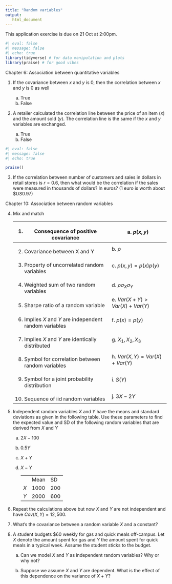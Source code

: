 ```yaml
---
title: "Random variables"
output: 
   html_document
---
```


::: callout-important
This application exercise is due on 21 Oct at 2:00pm.
:::

```r
#| eval: false
#| message: false
#| echo: true
library(tidyverse) # for data manipulation and plots
library(praise) # for good vibes
```

Chapter 6: Association between quantitative variables

1.  If the covariance between $x$ and $y$ is $0$, then the correlation between $x$ and $y$ is $0$ as well

    a.  True
    b.  False

2.  A retailer calculated the correlation line between the price of an item ($x$) and the amount sold ($y$). The correlation line is the same if the $x$ and $y$ variables are exchanged.

    a.  True
    b.  False

```r
#| eval: false
#| message: false
#| echo: true

praise()
```

3.  If the correlation between number of customers and sales in dollars in retail stores is $r=0.6$, then what would be the correlation if the sales were measured in thousands of dollars? In euros? (1 euro is worth about $\$US0.97$)

Chapter 10: Association between random variables

4.  Mix and match

    +----------------------------------------------------------+----------------------------------+
    | 1.  Consequence of positive covariance                   | a\. $p(x, y)$                    |
    +==========================================================+==================================+
    | 2.  Covariance between X and Y                           | b\. $\rho$                       |
    +----------------------------------------------------------+----------------------------------+
    | 3.  Property of uncorrelated random variables            | c\. $p(x, y) = p(x)p(y)$         |
    +----------------------------------------------------------+----------------------------------+
    | 4.  Weighted sum of two random variables                 | d\. $\rho \sigma_X \sigma_Y$     |
    +----------------------------------------------------------+----------------------------------+
    | 5.  Sharpe ratio of a random variable                    | e\. $Var(X+Y) > Var(X) +Var(Y)$  |
    +----------------------------------------------------------+----------------------------------+
    | 6.  Implies $X$ and $Y$ are independent random variables | f\. $p(x) = p(y)$                |
    +----------------------------------------------------------+----------------------------------+
    | 7.  Implies $X$ and $Y$ are identically distributed      | g\. $X_1, X_2, X_3$              |
    +----------------------------------------------------------+----------------------------------+
    | 8.  Symbol for correlation between random variables      | h\. $Var(X, Y) = Var(X) +Var(Y)$ |
    +----------------------------------------------------------+----------------------------------+
    | 9.  Symbol for a joint probability distribution          | i\. $S(Y)$                       |
    +----------------------------------------------------------+----------------------------------+
    | 10. Sequence of iid random variables                     | j\. $3X - 2Y$                    |
    +----------------------------------------------------------+----------------------------------+

5.  Independent random variables $X$ and $Y$ have the means and standard deviations as given in the following table. Use these parameters to find the expected value and SD of the following random variables that are derived from $X$ and $Y$

    a.  $2X - 100$

    b.  $0.5Y$

    c.  $X+Y$

    d.  $X-Y$

        |     |      |     |
        |-----|------|-----|
        |     | Mean | SD  |
        | $X$ | 1000 | 200 |
        | $Y$ | 2000 | 600 |

6.  Repeat the calculations above but now $X$ and $Y$ are not independent and have $Cov(X, Y) = 12,500$.

7.  What's the covariance between a random variable $X$ and a constant?

8.  A student budgets \$60 weekly for gas and quick meals off-campus. Let $X$ denote the amount spent for gas and $Y$ the amount spent for quick meals in a typical week. Assume the student sticks to the budget.

    a.  Can we model $X$ and $Y$ as independent random variables? Why or why not?

    b.  Suppose we assume $X$ and $Y$ are dependent. What is the effect of this dependence on the variance of $X+Y$?
